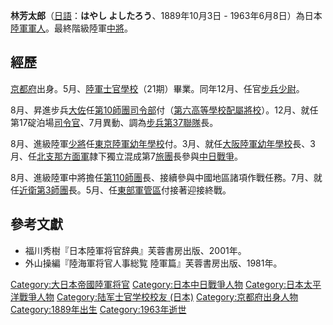 '''林芳太郎'''（[[日語|日語]]：'''はやし よしたろう'''、1889年10月3日 - 1963年6月8日）為日本[[大日本帝國陸軍|陸軍]][[軍人|軍人]]。最終階級陸軍[[中將|中將]]。

==經歷==
[[京都府|京都府]]出身。{{和暦|1909}}5月、[[日本陸軍士官學校|陸軍士官學校]]（21期）畢業。同年12月、任官[[步兵|步兵]][[少尉|少尉]]。

{{和暦|1936}}8月、昇進步兵[[大佐|大佐]]任[[第10師團|第10師團]][[總部|司令部]]付（[[第六高等學校_(舊制)|第六高等學校]][[學校教練|配屬將校]]）。{{和暦|1937}}12月、就任第17碇泊場[[司令官|司令官]]、{{和暦|1938}}7月異動、調為[[步兵第37聯隊|步兵第37聯隊]]長。

{{和暦|1939}}8月、進級陸軍[[少將|少將]]任[[東京陸軍幼年學校|東京陸軍幼年學校]]付。{{和暦|1940}}3月、就任[[大阪陸軍幼年學校|大阪陸軍幼年學校]]長、{{和暦|1941}}3月、任[[北支那方面軍|北支那方面軍]]隷下獨立混成第7[[旅|旅團]]長參與[[中国抗日战争|中日戰爭]]。

{{和暦|1942}}8月、進級陸軍中將擔任[[第110師團|第110師團]]長、接續參與中國地區諸項作戰任務。{{和暦|1944}}7月、就任[[近衛師團|近衛第3師團]]長。{{和暦|1945}}5月、任[[東部軍管區|東部軍管區]]付接著迎接終戰。

==參考文獻==
{{refbegin}}
* 福川秀樹『日本陸軍将官辞典』芙蓉書房出版、2001年。
*外山操編『陸海軍将官人事総覧 陸軍篇』芙蓉書房出版、1981年。
{{refend}}
{{DEFAULTSORT:Hayashi}}
[[Category:大日本帝國陸軍将官|Category:大日本帝國陸軍将官]]
[[Category:日本中日戰爭人物|Category:日本中日戰爭人物]]
[[Category:日本太平洋戰爭人物|Category:日本太平洋戰爭人物]]
[[Category:陆军士官学校校友_(日本)|Category:陆军士官学校校友 (日本)]]
[[Category:京都府出身人物|Category:京都府出身人物]]
[[Category:1889年出生|Category:1889年出生]]
[[Category:1963年逝世|Category:1963年逝世]]